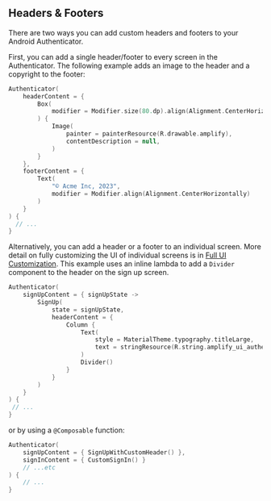 ## Headers & Footers

There are two ways you can add custom headers and footers to your Android Authenticator.

First, you can add a single header/footer to every screen in the Authenticator.  The following example adds an image to the header and a copyright to the footer:

```kotlin
Authenticator(
    headerContent = {
        Box(
            modifier = Modifier.size(80.dp).align(Alignment.CenterHorizontally)
        ) {
            Image(
                painter = painterResource(R.drawable.amplify),
                contentDescription = null,
            )
        }
    },
    footerContent = {
        Text(
            "© Acme Inc, 2023",
            modifier = Modifier.align(Alignment.CenterHorizontally)
        )
    }
) {
  // ...
} 
```

Alternatively, you can add a header or a footer to an individual screen.  More detail on fully customizing the UI of individual screens is in [Full UI Customization](#full-ui-customization).  This example uses an inline lambda to add a `Divider` component to the header on the sign up screen.

```kotlin
Authenticator(
    signUpContent = { signUpState ->
        SignUp(
            state = signUpState,
            headerContent = {
                Column {
                    Text(
                        style = MaterialTheme.typography.titleLarge,
                        text = stringResource(R.string.amplify_ui_authenticator_title_signup)
                    )
                    Divider()
                }
            }
        )
    }
) {
 // ...
}
```

or by using a `@Composable` function:

```kotlin
Authenticator(
    signUpContent = { SignUpWithCustomHeader() },
    signInContent = { CustomSignIn() }
    // ...etc
) {
    // ...
}
```
